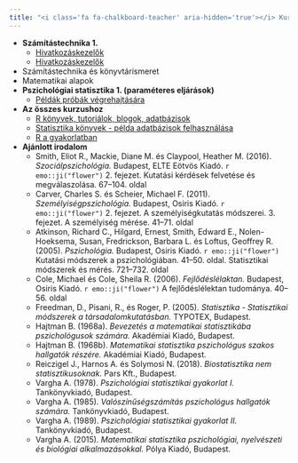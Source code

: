 ```yaml
---
title: "<i class='fa fa-chalkboard-teacher' aria-hidden='true'></i> Kurzusok"
---
```


* **Számítástechnika 1.**
    * [Hivatkozáskezelők <i class="fab fa-youtube"></i>](https://www.youtube.com/playlist?list=PLnmeQHnHYqv5jzYnu8i2Kh46Ti5g1bVCz){target="_blank"}
    * [Hivatkozáskezelők <i class="far fa-file-pdf"></i>](files/hivatkozaskezelok.pdf){target="_blank"}
* Számítástechnika és könyvtárismeret
* Matematikai alapok
* **Pszichológiai statisztika 1. (paraméteres eljárások)**
    * [Példák próbák végrehajtására <i class="fas fa-external-link-alt"></i>](https://abarik.github.io/stat1_kurzus/){target="_blank"}


* **Az összes kurzushoz**
    * [R könyvek, tutoriálok, blogok, adatbázisok <i class="fas fa-external-link-alt"></i>](https://abarik.github.io/roforrasok/){target="_blank"}
    * [Statisztika könyvek - példa adatbázisok felhasználása <i class="fas fa-external-link-alt"></i>](https://abarik.github.io/statkonyvek/){target="_blank"}
    * [R a gyakorlatban <i class="fab fa-youtube"></i>](https://www.youtube.com/playlist?list=PLnmeQHnHYqv6ENGrdTXiE9YJrvHuxH2C9){target="_blank"}
    
* **Ajánlott irodalom**
    * Smith, Eliot R., Mackie, Diane M. és Claypool, Heather M. (2016). *Szociálpszichológia.* Budapest, ELTE Eötvös Kiadó. `r emo::ji("flower")` 2. fejezet. Kutatási kérdések felvetése és megválaszolása. 67--104. oldal
    * Carver, Charles S. és Scheier, Michael F. (2011). *Személyiségpszichológia.* Budapest, Osiris Kiadó. `r emo::ji("flower")` 2. fejezet. A személyiségkutatás módszerei. 3. fejezet. A személyiség mérése. 41--71. oldal
    * Atkinson, Richard C., Hilgard, Ernest, Smith, Edward E., Nolen-Hoeksema, Susan, Fredrickson, Barbara L. és Loftus, Geoffrey R. (2005). *Pszichológia.* Budapest, Osiris Kiadó. `r emo::ji("flower")` Kutatási módszerek a pszichológiában. 41--50. oldal. Statisztikai módszerek és mérés. 721--732. oldal
    * Cole, Michael és Cole, Sheila R. (2006). *Fejlődéslélaktan.* Budapest, Osiris Kiadó. `r emo::ji("flower")` A fejlődéslélektan tudománya. 40--56. oldal
    * Freedman, D., Pisani, R., és Roger, P. (2005). *Statisztika - Statisztikai módszerek a társadalomkutatásban.* TYPOTEX, Budapest.
    * Hajtman B. (1968a). *Bevezetés a matematikai statisztikába pszichológusok számára.* Akadémiai Kiadó, Budapest.
    * Hajtman B. (1968b). *Matematikai statisztika pszichológus szakos hallgatók részére.* Akadémiai Kiadó, Budapest.
    * Reiczigel J., Harnos A. és Solymosi N. (2018). *Biostatisztika nem statisztikusoknak.* Pars Kft., Budapest.
    * Vargha A. (1978). *Pszichológiai statisztikai gyakorlat I.* Tankönyvkiadó, Budapest.
    * Vargha A. (1985). *Valószínűségszámítás pszichológus hallgatók számára.* Tankönyvkiadó, Budapest.
    * Vargha A. (1989). *Pszichológiai statisztikai gyakorlat II.* Tankönyvkiadó, Budapest.
    * Vargha A. (2015). *Matematikai statisztika pszichológiai, nyelvészeti és biológiai alkalmazásokkal.* Pólya Kiadó, Budapest.    

